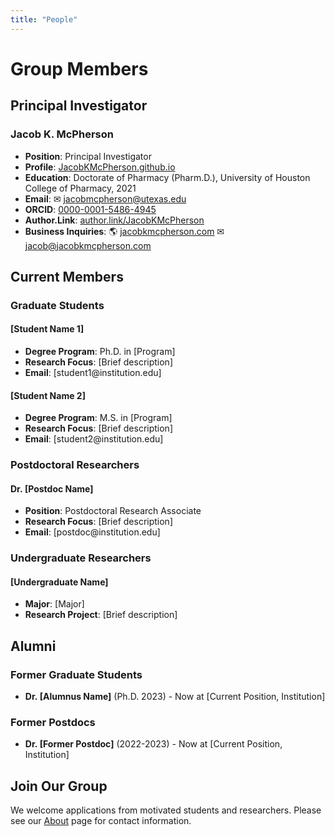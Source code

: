 ```yaml
---
title: "People"
---
```


# Group Members

## Principal Investigator

### Jacob K. McPherson
- **Position**: Principal Investigator
- **Profile**: [JacobKMcPherson.github.io](https://jacobkmcpherson.github.io)
- **Education**: Doctorate of Pharmacy (Pharm.D.), University of Houston College of Pharmacy, 2021
- **Email**: &#9993; [jacobmcpherson@utexas.edu](mailto:jacobmcpherson@utexas.edu)
- **ORCID**: [0000-0001-5486-4945](https://orcid.org/0000-0001-5486-4945)
- **Author.Link**: [author.link/JacobKMcPherson](https://author.link/JacobKMcPherson)
- **Business Inquiries**: &#127758; [jacobkmcpherson.com](https://www.jaccobkmcpherson.com) &#9993; [jacob@jacobkmcpherson.com](mailto:jacob@jacobkmcpherson.com)

## Current Members

### Graduate Students

#### [Student Name 1]
- **Degree Program**: Ph.D. in [Program]
- **Research Focus**: [Brief description]
- **Email**: [student1@institution.edu]

#### [Student Name 2]
- **Degree Program**: M.S. in [Program]
- **Research Focus**: [Brief description]
- **Email**: [student2@institution.edu]

### Postdoctoral Researchers

#### Dr. [Postdoc Name]
- **Position**: Postdoctoral Research Associate
- **Research Focus**: [Brief description]
- **Email**: [postdoc@institution.edu]

### Undergraduate Researchers

#### [Undergraduate Name]
- **Major**: [Major]
- **Research Project**: [Brief description]

## Alumni

### Former Graduate Students
- **Dr. [Alumnus Name]** (Ph.D. 2023) - Now at [Current Position, Institution]

### Former Postdocs
- **Dr. [Former Postdoc]** (2022-2023) - Now at [Current Position, Institution]

## Join Our Group

We welcome applications from motivated students and researchers. Please see our [About](about.qmd) page for contact information.
